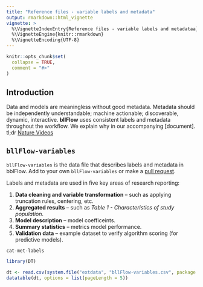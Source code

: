 ```yaml
---
title: "Reference files - variable labels and metadata"
output: rmarkdown::html_vignette
vignette: >
  %\VignetteIndexEntry{Reference files - variable labels and metadataa}
  %\VignetteEngine{knitr::rmarkdown}
  %\VignetteEncoding{UTF-8}
---
```


```r
knitr::opts_chunk$set(
  collapse = TRUE,
  comment = "#>"
)
```

## Introduction
Data 
and models are meaningless without good metadata.  Metadata should be 
independently understandable; machine actionable; discoverable, dynamic, 
interactive. 
**bllFlow** uses consistent labels and metadata throughout the workflow. We explain why in our accompanying [document]. tl;dr [Nature Videos](https://youtu.be/j7K3s_vi_1Y)

## `bllFlow-variables`
`bllFlow-variables` is the data file that describes labels and metadata in bblFlow. Add to your own `bllFlow-variables` or make a [pull request](https://github.com/big-Life-Lab/bllflow/pulls). 

Labels and metadata are used in five key areas of research reporting:

1) **Data cleaning and variable transformation** -- such as applying truncation rules, centering, etc.
1) **Aggregated results** -- such as _Table 1 - Characteristics of study population_.
1) **Model description** -- model coefficeints.
1) **Summary statistics** -- metrics model performance.
1) **Validation data** -- example dataset to verify algorithm scoring (for predictive models).

`cat-met-labels`

```r
library(DT)

dt <- read.csv(system.file("extdata", "bllFlow-variables.csv", package = "bllFlow"))
datatable(dt, options = list(pageLength = 5))
```
